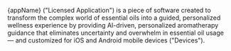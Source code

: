 
{appName} ("Licensed Application") is a piece of software created to transform the complex world of essential oils into a guided, personalized wellness experience by providing AI-driven, personalized aromatherapy guidance that eliminates uncertainty and overwhelm in essential oil usage — and customized for iOS and Android mobile devices ("Devices").
